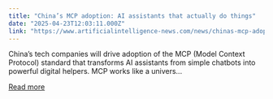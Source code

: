 ```yaml
---
title: "China’s MCP adoption: AI assistants that actually do things"
date: "2025-04-23T12:03:11.000Z"
link: "https://www.artificialintelligence-news.com/news/chinas-mcp-adoption-ai-assistants-that-actually-do-things/"
---
```


China&#8217;s tech companies will drive adoption of the MCP (Model Context Protocol) standard that transforms AI assistants from simple chatbots into powerful digital helpers. MCP works like a univers...

[Read more](https://www.artificialintelligence-news.com/news/chinas-mcp-adoption-ai-assistants-that-actually-do-things/)
